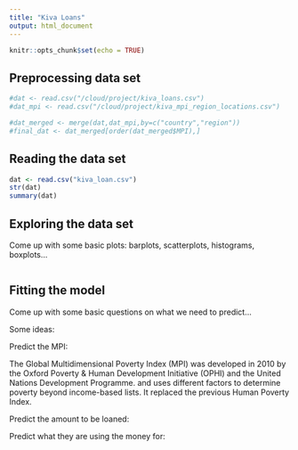 ```yaml
---
title: "Kiva Loans"
output: html_document
---
```


```r
knitr::opts_chunk$set(echo = TRUE)
```


## Preprocessing data set
```r
#dat <- read.csv("/cloud/project/kiva_loans.csv")
#dat_mpi <- read.csv("/cloud/project/kiva_mpi_region_locations.csv")

#dat_merged <- merge(dat,dat_mpi,by=c("country","region"))
#final_dat <- dat_merged[order(dat_merged$MPI),]

```

## Reading the data set
```r
dat <- read.csv("kiva_loan.csv")
str(dat)
summary(dat)
```

## Exploring the data set
Come up with some basic plots:
barplots,
scatterplots,
histograms,
boxplots...
```r

```

## Fitting the model
Come up with some basic questions on what we need to predict...

Some ideas:

Predict the MPI:

The Global Multidimensional Poverty Index (MPI) was developed in 2010 by the Oxford Poverty & Human Development Initiative (OPHI) and the United Nations Development Programme. and uses different factors to determine poverty beyond income-based lists. It replaced the previous Human Poverty Index.

Predict the amount to be loaned:

Predict what they are using the money for:

```r


```

